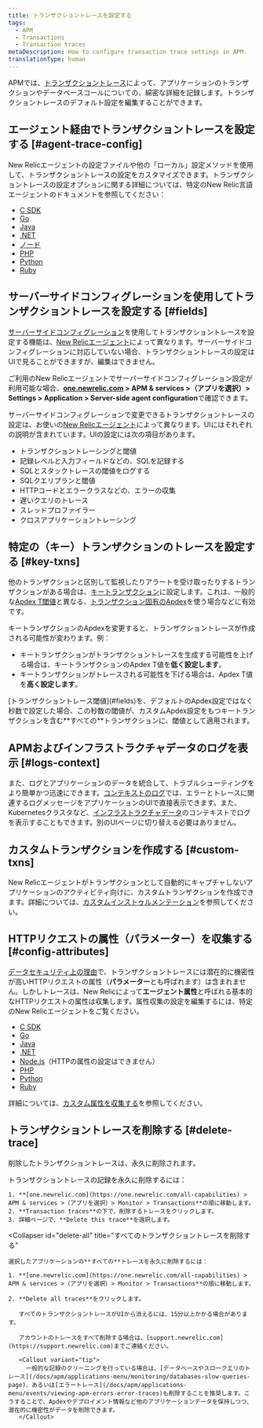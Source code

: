 ```yaml
---
title: トランザクショントレースを設定する
tags:
  - APM
  - Transactions
  - Transaction traces
metaDescription: How to configure transaction trace settings in APM.
translationType: human
---
```


APMでは、[トランザクショントレース](/docs/apm/transactions/transaction-traces/transaction-traces)によって、アプリケーションのトランザクションやデータベースコールについての、綿密な詳細を記録します。トランザクショントレースのデフォルト設定を編集することができます。

## エージェント経由でトランザクショントレースを設定する [#agent-trace-config]

New Relicエージェントの設定ファイルや他の「ローカル」設定メソッドを使用して、トランザクショントレースの設定をカスタマイズできます。トランザクショントレースの設定オプションに関する詳細については、特定のNew Relic言語エージェントのドキュメントを参照してください：

* [C SDK](/docs/agents/c-sdk/instrumentation/instrument-your-app-c-sdk#instrument-c-txn)
* [Go](/docs/agents/go-agent/instrumentation/go-agent-configuration#transaction-tracer)
* [Java](/docs/agents/java-agent/configuration/java-agent-configuration-config-file#h2-transaction-tracer)
* [.NET](/docs/agents/net-agent/installation-configuration/net-agent-configuration#transaction_tracer)
* [ノード](/docs/agents/nodejs-agent/installation-configuration/nodejs-agent-configuration#tx_tracer_config)
* [PHP](/docs/agents/php-agent/configuration/php-agent-configuration#inivar-tt-settings)
* [Python](/docs/agents/python-agent/installation-configuration/python-agent-configuration#txn-tracer-settings)
* [Ruby](/docs/agents/ruby-agent/installation-configuration/ruby-agent-configuration#transaction_tracer)

## サーバーサイドコンフィグレーションを使用してトランザクショントレースを設定する [#fields]

[サーバーサイドコンフィグレーション](/docs/agents/manage-apm-agents/configuration/server-side-agent-configuration)を使用してトランザクショントレースを設定する機能は、[New Relicエージェント](#agent-trace-config)によって異なります。サーバーサイドコンフィグレーションに対応していない場合、トランザクショントレースの設定はUIで見ることができますが、編集はできません。

ご利用のNew Relicエージェントでサーバーサイドコンフィグレーション設定が利用可能な場合、**[one.newrelic.com](https://one.newrelic.com/all-capabilities) > APM & services >（アプリを選択）> Settings > Application > Server-side agent configuration**で確認できます。

サーバーサイドコンフィグレーションで変更できるトランザクショントレースの設定は、お使いの[New Relicエージェント](#agent-trace-config)によって異なります。UIにはそれぞれの説明が含まれています。UIの設定には次の項目があります。

* トランザクショントレーシングと閾値
* 記録レベルと入力フィールドなどの、SQLを記録する
* SQLとスタックトレースの閾値をログする
* SQLクエリプランと閾値
* HTTPコードとエラークラスなどの、エラーの収集
* 遅いクエリのトレース
* スレッドプロファイラー
* クロスアプリケーショントレーシング

## 特定の（キー）トランザクションのトレースを設定する [#key-txns]

他のトランザクションと区別して監視したりアラートを受け取ったりするトランザクションがある場合は、[キートランザクション](/docs/apm/transactions/key-transactions/key-transactions-tracking-important-transactions-or-events)に設定します。これは、一般的な[Apdex T閾値](/docs/apm/new-relic-apm/apdex/change-your-apdex-settings#key-transaction)と異なる、[トランザクション固有のApdex](/docs/apm/new-relic-apm/apdex/apdex-measuring-user-satisfaction#what-is)を使う場合などに有効です。

キートランザクションのApdexを変更すると、トランザクショントレースが作成される可能性が変わります。例：

* キートランザクションがトランザクショントレースを生成する可能性を上げる場合は、キートランザクションのApdex T値を**低く設定します**。
* キートランザクションがトレースされる可能性を下げる場合は、Apdex T値を**高く設定します**。

<Callout variant="important">
  [トランザクショントレース閾値](#fields)を、デフォルトのApdex設定ではなく秒数で設定した場合、この秒数の閾値が、カスタムApdex設定をもつキートランザクションを含む**すべての**トランザクションに、閾値として適用されます。
</Callout>

## APMおよびインフラストラクチャデータのログを表示 [#logs-context]

また、ログとアプリケーションのデータを統合して、トラブルシューティングをより簡単かつ迅速にできます。[コンテキストのログ](/docs/logs/logs-context/configure-logs-context-apm-agents/)では、エラーとトレースに関連するログメッセージをアプリケーションのUIで直接表示できます。また、Kubernetesクラスタなど、[インフラストラクチャデータ](/docs/logs/forward-logs/forward-your-logs-using-infrastructure-agent/)のコンテキストでログを表示することもできます。別のUIページに切り替える必要はありません。

## カスタムトランザクションを作成する [#custom-txns]

New Relicエージェントがトランザクションとして自動的にキャプチャしないアプリケーションのアクティビティ向けに、カスタムトランザクションを作成できます。詳細については、[カスタムインストゥルメンテーション](/docs/agents/manage-apm-agents/agent-data/custom-instrumentation)を参照してください。

## HTTPリクエストの属性（パラメーター）を収集する [#config-attributes]

[データセキュリティ上の理由](/docs/apm/transactions/transaction-traces/security-options-transaction-traces)で、トランザクショントレースには潜在的に機密性が高いHTTPリクエストの属性（**パラメーター**とも呼ばれます）は含まれません。しかしトレースは、New Relicによって**エージェント属性**と呼ばれる基本的なHTTPリクエストの属性は収集します。属性収集の設定を編集するには、特定のNew Relicエージェントをご覧ください。

* [C SDK](/docs/agents/c-sdk/instrumentation/use-default-or-custom-attributes-c-sdk)
* [Go](/docs/agents/go-agent/instrumentation/go-agent-attributes)
* [Java](/docs/agents/java-agent/attributes/java-agent-attributes)
* [.NET](/docs/agents/net-agent/attributes/net-agent-attributes)
* [Node.js](/docs/agents/nodejs-agent/installation-configuration/nodejs-agent-configuration#params)（HTTPの属性の設定はできません）
* [PHP](/docs/agents/php-agent/attributes/php-agent-attributes)
* [Python](/docs/agents/python-agent/attributes/python-agent-attributes)
* [Ruby](/docs/agents/ruby-agent/attributes/ruby-agent-attributes)

詳細については、[カスタム属性を収集する](/docs/agents/manage-apm-agents/agent-data/collect-custom-attributes)を参照してください。

## トランザクショントレースを削除する [#delete-trace]

削除したトランザクショントレースは、永久に削除されます。

<CollapserGroup>
  <Collapser
    id="delete-trace"
    title="単一のトランザクショントレースを削除する"
  >
    トランザクショントレースの記録を永久に削除するには：

    1. **[one.newrelic.com](https://one.newrelic.com/all-capabilities) > APM & services >（アプリを選択）> Monitor > Transactions**の順に移動します。
    2. **Transaction traces**の下で、削除するトレースをクリックします。
    3. 詳細ページで、**Delete this trace**を選択します。
  </Collapser>

  <Collapser
    id="delete-all"
    title="すべてのトランザクショントレースを削除する"
  >
    選択したアプリケーションの**すべての**トレースを永久に削除するには：

    1. **[one.newrelic.com](https://one.newrelic.com/all-capabilities) > APM & services >（アプリを選択）> Monitor > Transactions**の順に移動します。

    2. **Delete all traces**をクリックします。

       すべてのトランザクショントレースがUIから消えるには、15分以上かかる場合があります。

       アカウントのトレースをすべて削除する場合は、[support.newrelic.com](https://support.newrelic.com)までご連絡ください。

       <Callout variant="tip">
         一般的な記録のクリーニングを行っている場合は、[データベースやスロークエリのトレース](/docs/apm/applications-menu/monitoring/databases-slow-queries-page)、あるいは[エラートレース](/docs/apm/applications-menu/events/viewing-apm-errors-error-traces)も削除することを推奨します。こうすることで、Apdexやデプロイメント情報など他のアプリケーションデータを保持しつつ、潜在的に機密性がデータを削除できます。
       </Callout>
  </Collapser>
</CollapserGroup>